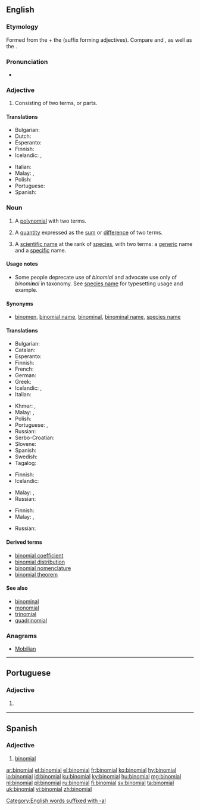 ==English==
{{wikipedia|Binominal nomenclature}}

===Etymology===
Formed from the {{etyl|LL.|en}} {{term|binomius|binōmi(us)|lang=la}} + the {{etyl|en|-}} {{term|-al|lang=en}} (suffix forming adjectives). Compare {{term|binomy|lang=en}} and {{term|binominal|lang=en}}, as well as the {{etyl|fr|-}} {{term|binôme|lang=fr}}.

===Pronunciation===
* {{IPA|/baɪˈnoʊmiəl/|lang=en}}

===Adjective===
{{head|en|adjective}}

# Consisting of two terms, or parts.

====Translations====
{{trans-top|consisting of two parts}}
* Bulgarian: {{t|bg|двучленен}}
* Dutch: {{t|nl|tweeterm}}
* Esperanto: {{t|eo|binoma}}
* Finnish: {{t+|fi|kaksiosainen}}
* Icelandic: {{t|is|tvíliðu-}}, {{t|is|tvíliða}}
{{trans-mid}}
* Italian: {{t|it|binomiale}}
* Malay: {{t|ms|sukudua}}, {{t|ms|binomial}}
* Polish: {{t|pl|dwumianowy|m}}
* Portuguese: {{t|pt|binomial}}
* Spanish: {{t|es|binomial}}
{{trans-bottom}}

===Noun===
{{en-noun}}

# {{context|algebra|lang=en}} A [[polynomial]] with two terms.
# {{context|algebra|lang=en}} A [[quantity]] expressed as the [[sum]] or [[difference]] of two terms.
# {{context|biology|taxonomy|lang=en}} A [[scientific name]] at the rank of [[species]], with two terms: a [[generic]] name and a [[specific]] name.

====Usage notes====
* Some people deprecate use of ''binomial'' and advocate use only of ''binomi'''n'''al'' in taxonomy. See [[species name]] for typesetting usage and example.

====Synonyms====
* {{sense|biology|taxonomy}} [[binomen]], [[binomial name]], [[binominal]], [[binominal name]], [[species name]]

====Translations====
{{trans-top|algebra: polynomial with two terms}}
* Bulgarian: {{t|bg|двучлен|m}}
* Catalan: {{t|ca|binomi|m}}
* Esperanto: {{t|eo|binomo}}
* Finnish: {{t+|fi|binomi}}
* French: {{t+|fr|binôme|m}}
* German: {{t+|de|Binom|n}}
* Greek: {{t|el|διώνυμο|m|tr=diṓnymo|sc=Grek}}
* Icelandic: {{t|is|tvíliða|f}}, {{t|is|tvíliða stærð|f}}
* Italian: {{t+|it|binomio|m}}
{{trans-mid}}
* Khmer: {{t|km|ទ្វិធា|tr= tvi’tʰie|sc=Khmr}}, {{t|km|ទ្វេធា|tr=tveetʰie|sc=Khmr}}
* Malay: {{t|ms|sukudua}}, {{t|ms|binomial}}
* Polish: {{t|pl|dwumian|m}}
* Portuguese: {{qualifier|Brazil}} {{t+|pt|binômio|m}}, {{t+|pt|binómio|m}}
* Russian: {{t+|ru|двучлен|m|tr=dvučlén|sc=Cyrl}}
* Serbo-Croatian: {{t+|sh|binom|m}}
* Slovene: {{t|sl|binom|m}}
* Spanish: {{t+|es|binomio|m}}
* Swedish: {{t+|sv|binom}}
* Tagalog: {{t|tl|duhakay}}
{{trans-bottom}}

{{trans-top|algebra: quantity expressed as sum of two terms}}
* Finnish: {{t+|fi|binomi}}
* Icelandic: {{t|is|tvíliða|f}}
{{trans-mid}}
* Malay: {{t|ms|sukudua}}, {{t|ms|binomial}}
* Russian: {{t+|ru|двучлен|m|tr=dvučlén|sc=Cyrl}}
{{trans-bottom}}

{{trans-top|scientific name}}
* Finnish: {{t+|fi|tieteellinen nimi}}
* Malay: {{t|ms|sukudua}}, {{t|ms|binomial}}
{{trans-mid}}
* Russian: {{t+|ru|бином|m|tr=binóm|sc=Cyrl}}
{{trans-bottom}}

====Derived terms====
* [[binomial coefficient]]
* [[binomial distribution]]
* [[binomial nomenclature]]
* [[binomial theorem]]

====See also====
* [[binominal]]
* [[monomial]]
* [[trinomial]]
* [[quadrinomial]]

===Anagrams===
* [[Mobilian#English|Mobilian]]

[[Category:English words suffixed with -al]]

----

==Portuguese==

===Adjective===
{{pt-adj|binomia|l}}

# {{l/en|binomial}} {{gloss|consisting of two parts}}

----

==Spanish==

===Adjective===
{{es-adj|pl=binomiales}}

# [[#English|binomial]]

[[ar:binomial]]
[[et:binomial]]
[[el:binomial]]
[[fr:binomial]]
[[ko:binomial]]
[[hy:binomial]]
[[io:binomial]]
[[id:binomial]]
[[ku:binomial]]
[[ky:binomial]]
[[hu:binomial]]
[[mg:binomial]]
[[nl:binomial]]
[[pl:binomial]]
[[ru:binomial]]
[[fi:binomial]]
[[sv:binomial]]
[[ta:binomial]]
[[uk:binomial]]
[[vi:binomial]]
[[zh:binomial]]